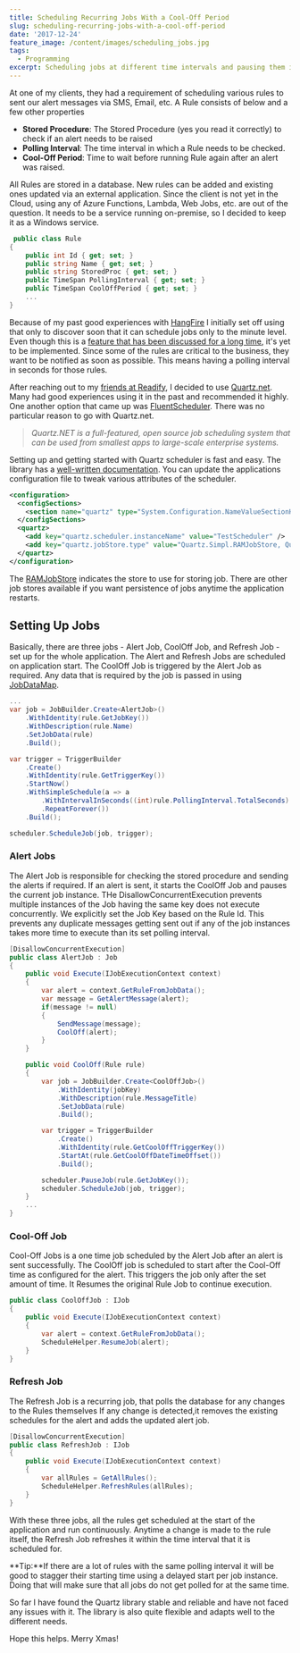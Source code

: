```yaml
---
title: Scheduling Recurring Jobs With a Cool-Off Period
slug: scheduling-recurring-jobs-with-a-cool-off-period
date: '2017-12-24'
feature_image: /content/images/scheduling_jobs.jpg
tags:
  - Programming
excerpt: Scheduling jobs at different time intervals and pausing them in between.
---
```

<ImageCard src="/content/images/scheduling_jobs.jpg" alt="Scheduling" />

At one of my clients, they had a requirement of scheduling various rules to sent our alert messages via SMS, Email, etc. A Rule consists of below and a few other properties

-   **Stored Procedure**: The Stored Procedure (yes you read it correctly) to check if an alert needs to be raised
-   **Polling Interval**: The time interval in which a Rule needs to be checked.
-   **Cool-Off Period**: Time to wait before running Rule again after an alert was raised.

All Rules are stored in a database. New rules can be added and existing ones updated via an external application. Since the client is not yet in the Cloud, using any of Azure Functions, Lambda, Web Jobs, etc. are out of the question. It needs to be a service running on-premise, so I decided to keep it as a Windows service.

```csharp
 public class Rule
{
    public int Id { get; set; }
    public string Name { get; set; }
    public string StoredProc { get; set; }
    public TimeSpan PollingInterval { get; set; }
    public TimeSpan CoolOffPeriod { get; set; }
    ...
}

```

Because of my past good experiences with [HangFire](https://www.hangfire.io/) I initially set off using that only to discover soon that it can schedule jobs only to the minute level. Even though this is a [feature that has been discussed for a long time](https://github.com/HangfireIO/Hangfire/issues/167), it's yet to be implemented. Since some of the rules are critical to the business, they want to be notified as soon as possible. This means having a polling interval in seconds for those rules.

After reaching out to my [friends at Readify](/blog/finding-a-job-abroad/), I decided to use [Quartz.net](https://www.quartz-scheduler.net/). Many had good experiences using it in the past and recommended it highly. One another option that came up was [FluentScheduler](https://github.com/fluentscheduler/FluentScheduler). There was no particular reason to go with Quartz.net.

> _Quartz.NET is a full-featured, open source job scheduling system that can be used from smallest apps to large-scale enterprise systems._

Setting up and getting started with Quartz scheduler is fast and easy. The library has a [well-written documentation](https://www.quartz-scheduler.net/documentation/index.html). You can update the applications configuration file to tweak various attributes of the scheduler.

```xml
<configuration>
  <configSections>
    <section name="quartz" type="System.Configuration.NameValueSectionHandler, System, Version=1.0.5000.0,Culture=neutral, PublicKeyToken=b77a5c561934e089" />
  </configSections>
  <quartz>
    <add key="quartz.scheduler.instanceName" value="TestScheduler" />
    <add key="quartz.jobStore.type" value="Quartz.Simpl.RAMJobStore, Quartz" />
  </quartz>
</configuration>

```

The [RAMJobStore](http://www.quartz-scheduler.org/api/2.2.1/org/quartz/simpl/RAMJobStore.html) indicates the store to use for storing job. There are other job stores available if you want persistence of jobs anytime the application restarts.

## Setting Up Jobs

Basically, there are three jobs - Alert Job, CoolOff Job, and Refresh Job - set up for the whole application. The Alert and Refresh Jobs are scheduled on application start. The CoolOff Job is triggered by the Alert Job as required. Any data that is required by the job is passed in using [JobDataMap](https://www.quartz-scheduler.net/documentation/quartz-2.x/tutorial/more-about-jobs.html#jobdatamap).

```csharp
...
var job = JobBuilder.Create<AlertJob>()
    .WithIdentity(rule.GetJobKey())
    .WithDescription(rule.Name)
    .SetJobData(rule)
    .Build();

var trigger = TriggerBuilder
    .Create()
    .WithIdentity(rule.GetTriggerKey())
    .StartNow()
    .WithSimpleSchedule(a => a
        .WithIntervalInSeconds((int)rule.PollingInterval.TotalSeconds)
        .RepeatForever())
    .Build();

scheduler.ScheduleJob(job, trigger);

```

### Alert Jobs

The Alert Job is responsible for checking the stored procedure and sending the alerts if required. If an alert is sent, it starts the CoolOff Job and pauses the current job instance. THe DisallowConcurrentExecution prevents multiple instances of the Job having the same key does not execute concurrently. We explicitly set the Job Key based on the Rule Id. This prevents any duplicate messages getting sent out if any of the job instances takes more time to execute than its set polling interval.

```csharp
[DisallowConcurrentExecution]
public class AlertJob : Job
{
    public void Execute(IJobExecutionContext context)
    {
        var alert = context.GetRuleFromJobData();
        var message = GetAlertMessage(alert);
        if(message != null)
        {
            SendMessage(message);
            CoolOff(alert);
        }
    }

    public void CoolOff(Rule rule)
    {
        var job = JobBuilder.Create<CoolOffJob>()
            .WithIdentity(jobKey)
            .WithDescription(rule.MessageTitle)
            .SetJobData(rule)
            .Build();

        var trigger = TriggerBuilder
            .Create()
            .WithIdentity(rule.GetCoolOffTriggerKey())
            .StartAt(rule.GetCoolOffDateTimeOffset())
            .Build();

        scheduler.PauseJob(rule.GetJobKey());
        scheduler.ScheduleJob(job, trigger);
    }
    ...
}

```

### Cool-Off Job

Cool-Off Jobs is a one time job scheduled by the Alert Job after an alert is sent successfully. The CoolOff job is scheduled to start after the Cool-Off time as configured for the alert. This triggers the job only after the set amount of time. It Resumes the original Rule Job to continue execution.

```csharp
public class CoolOffJob : IJob
{
    public void Execute(IJobExecutionContext context)
    {
        var alert = context.GetRuleFromJobData();
        ScheduleHelper.ResumeJob(alert);
    }
}

```

### Refresh Job

The Refresh Job is a recurring job, that polls the database for any changes to the Rules themselves If any change is detected,it removes the existing schedules for the alert and adds the updated alert job.

```csharp
[DisallowConcurrentExecution]
public class RefreshJob : IJob
{
    public void Execute(IJobExecutionContext context)
    {
        var allRules = GetAllRules();
        ScheduleHelper.RefreshRules(allRules);
    }
}

```

With these three jobs, all the rules get scheduled at the start of the application and run continuously. Anytime a change is made to the rule itself, the Refresh Job refreshes it within the time interval that it is scheduled for.

**Tip:**If there are a lot of rules with the same polling interval it will be good to stagger their starting time using a delayed start per job instance. Doing that will make sure that all jobs do not get polled for at the same time.

So far I have found the Quartz library stable and reliable and have not faced any issues with it. The library is also quite flexible and adapts well to the different needs.

Hope this helps. Merry Xmas!
